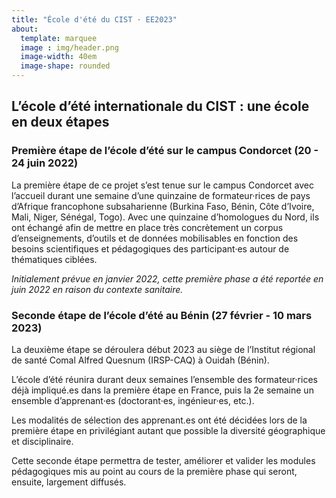 ```yaml
---
title: "École d'été du CIST · EE2023"
about:
  template: marquee
  image : img/header.png
  image-width: 40em
  image-shape: rounded
---
```


## L'école d'été internationale du CIST : une école en deux étapes

### Première étape de l'école d'été sur le campus Condorcet (20 - 24 juin 2022)

La première étape de ce projet s'est tenue sur le campus Condorcet avec l'accueil durant une semaine d'une quinzaine de formateur·rices de pays d'Afrique francophone subsaharienne (Burkina Faso, Bénin, Côte d'Ivoire, Mali, Niger, Sénégal, Togo). Avec une quinzaine d'homologues du Nord, ils ont échangé afin de mettre en place très concrètement un corpus d'enseignements, d'outils et de données mobilisables en fonction des besoins scientifiques et pédagogiques des participant·es autour de thématiques ciblées.

*Initialement prévue en janvier 2022, cette première phase a été reportée en juin 2022 en raison du contexte sanitaire.*

### Seconde étape de l'école d'été au Bénin (27 février - 10 mars 2023)

La deuxième étape se déroulera début 2023 au siège de l'Institut régional de santé Comal Alfred Quesnum (IRSP-CAQ) à Ouidah (Bénin).

L'école d'été réunira durant deux semaines l'ensemble des formateur·rices déjà impliqué.es dans la première étape en France, puis la 2e semaine un ensemble d'apprenant·es (doctorant·es, ingénieur·es, etc.).

Les modalités de sélection des apprenant.es ont été décidées lors de la première étape en privilégiant autant que possible la diversité géographique et disciplinaire.

Cette seconde étape permettra de tester, améliorer et valider les modules pédagogiques mis au point au cours de la première phase qui seront, ensuite, largement diffusés.
